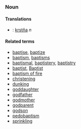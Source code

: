 ===Noun===
====Translations====
*{{sk}}: [[krstňa]] ''n''

====Related terms====
*[[baptise]], [[baptize]]
*[[baptism]], [[baptisms]]
*[[baptismal]], [[baptistery]], [[baptistry]]
*[[baptist]], [[Baptist]]
*[[baptism of fire]]
*[[christening]]
*[[dunking]]
*[[goddaughter]]
*[[godfather]]
*[[godmother]]
*[[godparent]]
*[[godson]]
*[[pedobaptism]]
*[[sprinkling]]